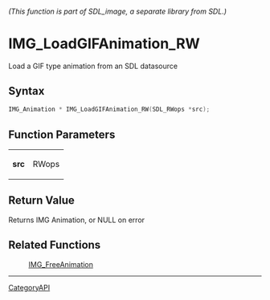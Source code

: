 ====== (This function is part of SDL_image, a separate library from SDL.) ======
= IMG_LoadGIFAnimation_RW =

Load a GIF type animation from an SDL datasource 

== Syntax ==

<syntaxhighlight lang='c'>
IMG_Animation * IMG_LoadGIFAnimation_RW(SDL_RWops *src);
</syntaxhighlight>

== Function Parameters ==

{|
|'''src'''
|RWops
|}

== Return Value ==

Returns IMG Animation, or NULL on error

== Related Functions ==

:[[IMG_FreeAnimation]]

----
[[CategoryAPI]]


